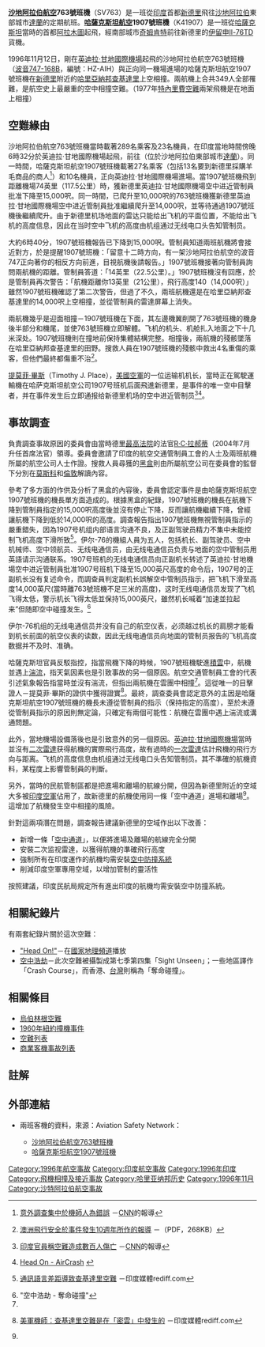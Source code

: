 {{noteTA
|1=zh-cn:宰赫兰; zh-tw:達蘭;
|2=zh-hans:黑匣子;zh-hk:黑盒;zh-tw:黑盒子;
|3=zh-cn:屏幕; zh-tw:螢幕;
|G1=IT
|G2=地名}}
{{UTC time|印度標準時間|+5.5}}
{{Infobox Airliner accident
|name= 恰尔基达德里撞机事件
|Date= 1996年11月12日
|Type= [[空中相撞|空中相撞]]
|Site= {{IND}}[[哈里亞納邦|哈里亞納邦]][[恰尔基达德里|查基達里]]上空
|Coordinates= {{coord|28.6|N|76.2739|E|source:kolossus-plwiki|display=title,inline}}
|Total fatalities= 349
|Total injuries= 0
|Aircraft1= 沙地阿拉伯航空763號班機
|plane1_image= File:Saudia Boeing 747-168B HZ-AIH.jpg
|plane1_caption= 失事的波音747-168B
|Aircraft Type= [[波音747#747-100B|波音747-168B]]
|Operator= [[沙地阿拉伯航空|沙地阿拉伯航空]]
|Origin= {{IND}}[[英迪拉·甘地國際機場|英迪拉·甘地國際機場]]
|Destination= {{SAU}}{{link-en|阿卜杜勒阿齐兹国王空军基地|King Abdulaziz Air Base|達蘭國際機場}}
|Tail Number= HZ-AIH
|Passengers1= 289
|Crew1= 23
|Survivors1=0 
|Aircraft2= 哈薩克斯坦航空1907號班機
|plane2_image= Kazakhstan Airlines Ilyushin Il-76TD Goetting-1.jpg
|plane2_caption= 失事的伊尔-76TD
|Aircraft Type2= [[伊留申Il-76|伊留申Il-76TD]]
|Operator2= [[哈薩克斯坦航空|哈薩克斯坦航空]]
|Origin2= {{KAZ}}[[阿拉木圖機場|阿拉木圖機場]]
|Last stopover2= {{KAZ}}[[奇姆肯特|奇姆肯特]]
|Destination2= {{IND}}[[英迪拉·甘地國際機場|英迪拉·甘地國際機場]]
|Tail Number2= UN-76435
|Passengers2= 27
|Crew2= 10
|Survivors2= 0
}}

'''[[沙地阿拉伯航空|沙地阿拉伯航空]]763號班機'''（SV763）是一班從[[印度|印度]]首都[[新德里|新德里]]飛往[[沙地阿拉伯|沙地阿拉伯]]東部城市[[達蘭|達蘭]]的定期航班。'''[[哈薩克斯坦航空|哈薩克斯坦航空]]1907號班機'''（K41907）是一班從[[哈薩克斯坦|哈薩克斯坦]]當時的首都[[阿拉木圖|阿拉木圖]]起飛，經南部城市[[奇姆肯特|奇姆肯特]]前往新德里的[[伊留申Il-76|伊留申Il-76TD]]貨機。

1996年11月12日，剛在[[英迪拉·甘地國際機場|英迪拉·甘地國際機場]]起飛的沙地阿拉伯航空763號班機（[[波音747#747-100B|波音747-168B]]，編號：HZ-AIH）與正向同一機場進場的哈薩克斯坦航空1907號班機在[[新德里|新德里]]附近的[[哈里亞納邦|哈里亞納邦]][[恰尔基达德里|查基達里]]上空相撞。兩航機上合共349人全部罹難，是航空史上最嚴重的空中相撞空難。（1977年[[特內里費空難|特內里費空難]]兩架飛機是在地面上相撞）

== 空難緣由 ==
沙地阿拉伯航空763號班機當時載著289名乘客及23名機員，在印度當地時間傍晚6時32分於英迪拉·甘地國際機場起飛，前往{{link-en|達蘭國際機場|Dhahran International Airport}}（位於沙地阿拉伯東部城市[[達蘭|達蘭]]）。同一時間，哈薩克斯坦航空1907號班機載著27名乘客（包括13名要到新德里採購羊毛商品的商人<ref>{{en}}[http://www.cnn.com/WORLD/9611/14/india/index.html 意外調查集中於機師人為錯誤] {{webarchive|url=https://web.archive.org/web/20011202064042/http://www.cnn.com/WORLD/9611/14/india/index.html |date=2001-12-02 }}－[[CNN|CNN]]的報導</ref>）和10名機員，正向英迪拉·甘地國際機場進場。當1907號班機飛到距離機場74英里（117.5公里）時，獲新德里英迪拉·甘地國際機場空中进近管制員批准下降至15,000呎。同一時間，已爬升至10,000呎的763號班機獲新德里英迪拉·甘地國際機場空中进近管制員批准繼續爬升至14,000呎，並等待通過1907號班機後繼續爬升。由于新德里机场地面的雷达只能给出飞机的平面位置，不能给出飞机的高度信息，因此在当时空中飞机的高度由机组通过无线电口头告知管制员。

大約6時40分，1907號班機報告已下降到15,000呎。管制員知道兩班航機將會接近對方，於是提醒1907號班機：「留意十二時方向，有一架沙地阿拉伯航空的波音747正向著你的相反方向前進，目視航機後請報告。」1907號班機接著向管制員詢問兩航機的距離。管制員答道：「14英里（22.5公里）。」1907號班機沒有回應，於是管制員再次警告：「航機距離你13英里（21公里），飛行高度140（14,000呎）」雖然1907號班機確認了第二次警告，但過了不久，兩班航機還是在哈里亞納邦查基達里的14,000呎上空相撞，並從管制員的雷達屏幕上消失。

兩航機幾乎是迎面相撞－1907號班機在下面，其左邊機翼削開了763號班機的機身後半部分和機尾，並使763號班機立即解體。飞机的机头、机舱扎入地面之下十几米深处。1907號班機則在撞地前保持集體結構完整。相撞後，兩航機的殘骸墜落在哈里亞納邦查基達里的田野。搜救人員在1907號班機的殘骸中救出4名重傷的乘客，但他們最終都傷重不治<ref name="Australia">{{en}}[http://www.casa.gov.au/fsa/2006/dec/42-44.pdf 澳洲飛行安全於事件發生10週年所作的報導] {{webarchive|url=https://www.webcitation.org/5jjpHkvk4?url=http://www.casa.gov.au/fsa/2006/dec/42-44.pdf |date=2009-09-12 }}－（PDF，268KB）</ref>。

[[提莫菲·畢斯|提莫菲·畢斯]]（Timothy J. Place），[[美國空軍|美國空軍]]的一位运输机机长，當時正在駕駛運輸機在哈萨克斯坦航空公司1907号班机后面飛進新德里，是事件的唯一空中目擊者，并在事件发生后立即通报给新德里机场的空中进近管制员<ref>{{en}}[http://www.cnn.com/WORLD/9611/12/india.air.crash/index.html 印度官員稱空難造成數百人傷亡] {{WebCite|url=https://www.webcitation.org/6SCD3VG5R?url=http://web.archive.org/web/20020911221032/http://www.cnn.com/WORLD/9611/12/india.air.crash/index.html |date=20140829191006 |dateformat=iso }}－[[CNN|CNN]]的報導</ref><ref name="Head On">{{en}}[http://www.miditech.tv/content.aspx?page=HeadOn Head On - AirCrash] {{webarchive|url=https://web.archive.org/web/20070323002305/http://www.miditech.tv/content.aspx?page=HeadOn |date=2007-03-23 }}</ref>。

== 事故調查 ==
負責調查事故原因的委員會由當時德里[[最高法院|最高法院]]的法官[[R·C·拉郝蒂|R·C·拉郝蒂]]（2004年7月升任首席法官）領導。委員會邀請了印度的航空交通管制員工會的人士及兩班航機所屬的航空公司人士作證。搜救人員尋獲的[[黑匣子|黑盒]]則由所屬航空公司在委員會的監督下分別在[[莫斯科|莫斯科]]和[[倫敦|倫敦]]解讀內容。

參考了多方面的作供及分析了黑盒的內容後，委員會認定事件是由哈薩克斯坦航空1907號班機的機長單方面造成的。根據黑盒的紀錄，1907號班機的機長在航機下降到管制員指定的15,000呎高度後並沒有停止下降，反而讓航機繼續下降，曾經讓航機下降到低於14,000呎的高度。調查報告指出1907號班機無視管制員指示的嚴重錯失，因為1907号机组内部语言沟通不良，及正副驾驶员精力不集中未能控制飞机高度下滑所致<ref name=red1>{{en}}[http://www.rediff.com/news/may/15aai.htm 通訊語言差距導致查基達里空難] {{webarchive|url=https://web.archive.org/web/19991007030506/http://www.rediff.com/news/may/15aai.htm |date=1999-10-07 }}－印度媒體rediff.com</ref>。伊尔-76的機組人員为五人，包括机长、副驾驶员、空中机械师、空中领航员、无线电通信员，由无线电通信员负责与地面的空中管制员用英語请示沟通联系。1907号班机的无线电通信员向正副机长转述了英迪拉·甘地機場空中进近管制員批准1907号班机下降至15,000英尺高度的命令后，1907号的正副机长没有复述命令，而調查員判定副机长誤解空中管制员指示，把飞机下滑至高度14,000英尺(當時離763號班機不足三米的高度)，这时无线电通信员发现了飞机飞得太低，警示机长飞得太低並保持15,000英尺，雖然机长喊着“加速並拉起来”但随即空中碰撞发生。<ref> "空中浩劫 - 奪命碰撞"</ref>

伊尔-76机组的无线电通信员并没有自己的航空仪表，必须越过机长的肩膀才能看到机长前面的航空仪表的读数，因此无线电通信员向地面的管制员报告的飞机高度数据并不及时、准确。

哈薩克斯坦官員反駁指控，指當飛機下降的時候，1907號班機駛進[[積雲|積雲]]中，航機並遇上[[湍流|湍流]]，指天氣因素也是引致事故的另一個原因。航空交通管制員工會的代表引述氣象報告指當時並沒有湍流，但指出兩航機在雲團中相撞<ref name=red1/>。這從唯一的目擊證人－提莫菲·畢斯的證供中獲得證實<ref>{{en}}[http://www.rediff.com/news/may/26air.htm 美軍機師：查基達里空難是在「密雲」中發生的] {{webarchive|url=https://web.archive.org/web/19991011103254/http://www.rediff.com/news/may/26air.htm |date=1999-10-11 }}－印度媒體rediff.com</ref>。最終，調查委員會認定意外的主因是哈薩克斯坦航空1907號班機的機長未遵從管制員的指示（保持指定的高度），至於未遵從管制員指示的原因則無定論，只確定有兩個可能性：航機在雲團中遇上湍流或溝通問題。

此外，當地機場設備落後也是引致意外的另一個原因。[[英迪拉·甘地國際機場|英迪拉·甘地國際機場]]當時並沒有[[二次雷達|二次雷達]]获得航機的實際飛行高度，故有過時的[[一次雷達|一次雷達]]估計飛機的飛行方向与距离。飞机的高度信息由机组通过无线电口头告知管制员。其不準確的航機資料，某程度上影響管制員的判斷。

另外，當時的民航管制區都是把進場和離場的航線分開，但因為新德里附近的空域大多被[[印度空軍|印度空軍]]佔用了，故新德里的航機使用同一條「空中通道」進場和離場<ref name="Head On"/>。這增加了航機發生空中相撞的風險。

針對這兩項潛在問題，調查報告建議新德里的空域作出以下改善：
* 新增一條「[[空中通道|空中通道]]」，以便將進場及離場的航線完全分開
* 安裝二次监视雷達，以獲得航機的準確飛行高度
* 強制所有在印度運作的航機均需安裝[[空中防撞系統|空中防撞系統]]
* 削減印度空軍專用空域，以增加管制的靈活性

按照建議，印度民航局規定所有進出印度的航機均需安裝空中防撞系統。

== 相關紀錄片 ==
有兩套紀錄片關於這次空難：
* [https://web.archive.org/web/20070323002305/http://www.miditech.tv/content.aspx?page=HeadOn "Head On!"]－在[[國家地理頻道|國家地理頻道]]播放
* [[空中浩劫|空中浩劫]]－此次空難被攝製成第七季第四集「Sight Unseen」；一些地區譯作「Crash Course」，而香港、[[台灣|台灣]]則稱為「奪命碰撞」。

== 相關條目 ==
* [[烏伯林根空難|烏伯林根空難]]
* [[1960年紐約撞機事件|1960年紐約撞機事件]]
* [[空難列表|空難列表]]
* [[商業客機事故列表|商業客機事故列表]]

== 註解 ==
<div class="references-small">
<references />
</div>

== 外部連結 ==
* {{en}}兩班客機的資料，來源：Aviation Safety Network：
** [http://aviation-safety.net/database/record.php?id=19961112-0 沙地阿拉伯航空763號班機] {{Wayback|url=http://aviation-safety.net/database/record.php?id=19961112-0 |date=20100726181610 }}
** [http://aviation-safety.net/database/record.php?id=19961112-1 哈薩克斯坦航空1907號班機] {{Wayback|url=http://aviation-safety.net/database/record.php?id=19961112-1 |date=20100621073230 }}
{{1996年航空事故}}
{{Mayday NavBox}}

[[Category:1996年航空事故|Category:1996年航空事故]]
[[Category:印度航空事故|Category:印度航空事故]]
[[Category:1996年印度|Category:1996年印度]]
[[Category:飛機相撞及接近事故|Category:飛機相撞及接近事故]]
[[Category:哈里亚纳邦历史|Category:哈里亚纳邦历史]]
[[Category:1996年11月|Category:1996年11月]]
[[Category:沙特阿拉伯航空事故|Category:沙特阿拉伯航空事故]]